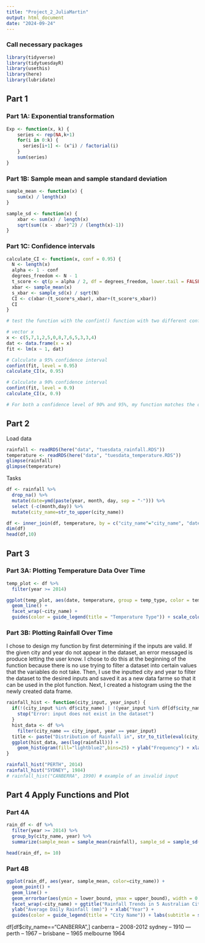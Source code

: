```yaml
---
title: "Project_2_JuliaMartin"
output: html_document
date: "2024-09-24"
---
```


### Call necessary packages

```r
library(tidyverse)
library(tidytuesdayR)
library(usethis)
library(here)
library(lubridate)
```

## Part 1

### Part 1A: Exponential transformation

```r
Exp <- function(x, k) {
    series <- rep(NA,k+1)
    for(i in 0:k) {
      series[i+1] <- (x^i) / factorial(i)
    }
    sum(series)
}
```

### Part 1B: Sample mean and sample standard deviation

```r
sample_mean <- function(x) {
    sum(x) / length(x)
}

sample_sd <- function(x) {
    xbar <- sum(x) / length(x)
    sqrt(sum((x - xbar)^2) / (length(x)-1))
}
```

### Part 1C: Confidence intervals 

```r
calculate_CI <- function(x, conf = 0.95) {
  N <- length(x)
  alpha <- 1 - conf
  degrees_freedom <- N - 1
  t_score <- qt(p = alpha / 2, df = degrees_freedom, lower.tail = FALSE)
  xbar <- sample_mean(x)
  s_xbar <- sample_sd(x) / sqrt(N)
  CI <- c(xbar-(t_score*s_xbar), xbar+(t_score*s_xbar))
  CI
}

# test the function with the confint() function with two different confidence levels:

# vector x
x <- c(5,7,1,2,5,0,8,7,6,5,3,3,4)
dat <- data.frame(x = x)
fit <- lm(x ~ 1, dat)

# Calculate a 95% confidence interval
confint(fit, level = 0.95)
calculate_CI(x, 0.95)

# Calculate a 90% confidence interval
confint(fit, level = 0.9)
calculate_CI(x, 0.9)

# For both a confidence level of 90% and 95%, my function matches the output of the confint function
```

## Part 2 

Load data  

```r
rainfall <- readRDS(here("data", "tuesdata_rainfall.RDS"))
temperature <- readRDS(here("data", "tuesdata_temperature.RDS"))
glimpse(rainfall)
glimpse(temperature)
```

Tasks  

```r
df <- rainfall %>% 
  drop_na() %>% 
  mutate(date=ymd(paste(year, month, day, sep = "-"))) %>% 
  select (-c(month,day)) %>% 
  mutate(city_name=str_to_upper(city_name))

df <- inner_join(df, temperature, by = c("city_name"="city_name", "date"="date"), relationship = "many-to-many")
dim(df)
head(df,10)
```
## Part 3  

### Part 3A: Plotting Temperature Data Over Time

```r
temp_plot <- df %>% 
  filter(year >= 2014)

ggplot(temp_plot, aes(date, temperature, group = temp_type, color = temp_type)) +
  geom_line() +
  facet_wrap(~city_name) + 
  guides(color = guide_legend(title = "Temperature Type")) + scale_color_manual(labels = c("Maximum", "Minimum"), values = c("red1","blue4")) + ggtitle("Maximum and Minimum Temperatures in 5 Australian Cites from 2014-2019") + ylab("Temperature (degrees Celcius)") + xlab("Year") + labs(subtitle = str_wrap("Minimum temperatures have remained roughly stable, but Sydney is seeing a slight rise in maximum temperatures during the Summer months and Melbourne and Perth are seeing a slight decrease in maximum temperatures during the Summer"), caption = "Made by Julia Martin") + theme(legend.position = "bottom", title = element_text(family = "Optima"))
```

### Part 3B: Plotting Rainfall Over Time  

I chose to design my function by first determining if the inputs are valid. If the given city and year do not appear in the dataset, an error messaged is produce letting the user know. I chose to do this at the beginning of the function because there is no use trying to filter a dataset into certain values that the variables do not take. Then, I use the inputted city and year to filter the dataset to the desired inputs and saved it as a new data farme so that it can be used in the plot function. Next, I created a histogram using the the newly created data frame. 

```r
rainfall_hist <- function(city_input, year_input) {
  if(!(city_input %in% df$city_name) | !(year_input %in% df[df$city_name==city_input,]$year)) {
    stop("Error: input does not exist in the dataset")
  }
  hist_data <- df %>% 
    filter(city_name == city_input, year == year_input)
  title <- paste("Distribution of Rainfall in", str_to_title(eval(city_input)), "in", eval(year_input),sep = " ")
  ggplot(hist_data, aes(log(rainfall))) +
    geom_histogram(fill="lightblue2",bins=25) + ylab("Frequency") + xlab("Log of Rainfall (in mm)") +      ggtitle(title) + labs(subtitle = "Histogram of rainfall patterns using a logarithmic scale", caption = "Made by Julia Martin")
}

rainfall_hist("PERTH", 2014)
rainfall_hist("SYDNEY", 1984)
# rainfall_hist("CANBERRA", 1990) # example of an invalid input
```
## Part 4 Apply Functions and Plot  

### Part 4A

```r
rain_df <- df %>% 
  filter(year >= 2014) %>% 
  group_by(city_name, year) %>% 
  summarize(sample_mean = sample_mean(rainfall), sample_sd = sample_sd(rainfall), lower_bound = calculate_CI(rainfall, 0.95)[1], upper_bound = calculate_CI(rainfall,0.95)[2])

head(rain_df, n= 10)
```

### Part 4B  

```r
ggplot(rain_df, aes(year, sample_mean, color=city_name)) +
  geom_point() + 
  geom_line() + 
  geom_errorbar(aes(ymin = lower_bound, ymax = upper_bound), width = 0.2) + 
  facet_wrap(~city_name) + ggtitle("Rainfall Trends in 5 Australian Cities from 2014-2019")+ theme(legend.position = "bottom", title = element_text(family = "Optima"), axis.text.x = element_text(family = "Optima"), axis.text.y = element_text(family = "Optima"), legend.text = element_text(family = "Optima"), strip.text.x = element_text(family = "Optima"))  +
  ylab("Average Daily Rainfall (mm)") + xlab("Year") + 
  guides(color = guide_legend(title = "City Name")) + labs(subtitle = str_wrap("Average rainfall has decreased in Brisbane beginning in 2016 and in Perth beginning in 2019, while it has remained relatively stable in Canberra, Melbourne, and Sydney", width = 100), caption = "Made by Julia Martin") 
```




df[df$city_name=="CANBERRA",]
canberra -- 2008-2012
sydney -- 1910 ---
perth -- 1967 --
  brisbane -- 1965
melbourne 1964
